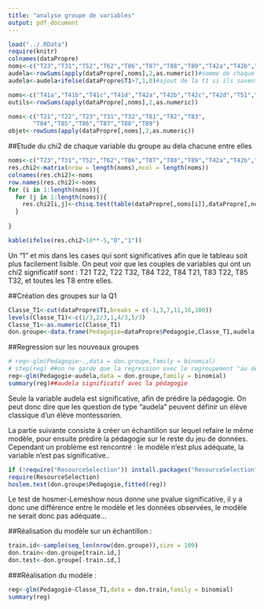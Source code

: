 ```yaml
---
title: "analyse groupe de variables"
output: pdf_document
---
```



```r
load("../.RData")
require(knitr)
colnames(dataPropre)
noms<-c("T23","T31","T52","T62","T86","T87","T88","T89","T42a","T42b","T42c","T42d")
audela<-rowSums(apply(dataPropre[,noms],2,as.numeric))#somme de chaque question concerné par la var audela
audela<-audela+ifelse(dataPropre$T1>7,1,0)#ajout de la t1 si ils savent compter au dela de 7

noms<-c("T41a","T41b","T41c","T41d","T42a","T42b","T42c","T42d","T51","T52","T62","T61")
outils<-rowSums(apply(dataPropre[,noms],2,as.numeric))

noms<-c("T21","T22","T23","T31","T32","T81","T82","T83",
       "T84","T85","T86","T87","T88","T89")
objet<-rowSums(apply(dataPropre[,noms],2,as.numeric))
```

##Etude du chi2 de chaque variable du groupe au dela chacune entre elles
```r
noms<-c("T23","T31","T52","T62","T86","T87","T88","T89","T42a","T42b","T42c","T42d")
res.chi2<-matrix(nrow = length(noms),ncol = length(noms))
colnames(res.chi2)<-noms
row.names(res.chi2)<-noms
for (i in 1:length(noms)){
  for (j in 1:length(noms)){
    res.chi2[i,j]<-chisq.test(table(dataPropre[,noms[i]],dataPropre[,noms[j]]))$p.value
  }
  
}


```
```r
kable(ifelse(res.chi2>10**-5,"0","1"))
```

Un "1" et mis dans les cases qui sont significatives afin que le tableau soit plus facilement lisible.
On peut voir que les couples de variables qui ont un chi2 significatif sont :
T21 T22, T22 T32, T84 T22, T84 T21, T83 T22, T85 T32, et toutes les T8 entre elles.

##Création des groupes sur la Q1
```r
Classe_T1<-cut(dataPropre$T1,breaks = c(-1,3,7,11,16,100))
levels(Classe_T1)<-c(1/3,2/3,1,4/3,5/3)
Classe_T1<-as.numeric(Classe_T1)
don.groupe<-data.frame(Pedagogie=dataPropre$Pedagogie,Classe_T1,audela,outils,objet)
```

##Regression sur les nouveaux groupes
```r
# reg<-glm(Pedagogie~.,data = don.groupe,family = binomial)
# step(reg) ##on ne garde que la regression avec le regroupement "au dela" les autres ne sont pas significative
reg<-glm(Pedagogie~audela,data = don.groupe,family = binomial)
summary(reg)##audela significatif avec la pédagogie
```
Seule la variable audela est significative, afin de prédire la pédagogie. On peut donc dire que les question de type "audela" peuvent définir un élève classique d'un élève montessorien.

La partie suivante consiste à créer un échantillon sur lequel refaire le même modèle, pour ensuite prédire la pédagogie sur le reste du jeu de données. Cependant un problème est rencontré : le modèle n'est plus adéquate, la variable n'est pas significative..


```r
if (!require("ResourceSelection")) install.packages("ResourceSelection")
require(ResourceSelection)
hoslem.test(don.groupe$Pedagogie,fitted(reg))
```
Le test de hosmer-Lemeshow nous donne une pvalue significative, il y a donc une différence entre le modèle et les données observées, le modèle ne serait donc pas adéquate...

##Réalisation du modèle sur un échantillon :
```r
train.id<-sample(seq_len(nrow(don.groupe)),size = 109)
don.train<-don.groupe[train.id,]
don.test<-don.groupe[-train.id,]
```

###Réalisation du modèle :
```r
reg<-glm(Pedagogie~Classe_T1,data = don.train,family = binomial)
summary(reg)


```


